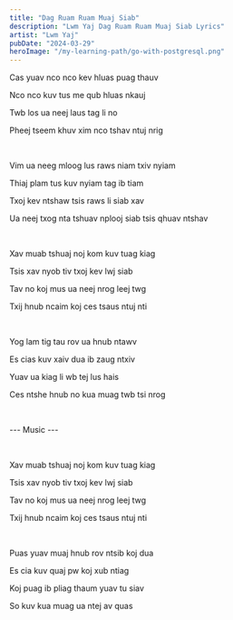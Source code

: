 ```yaml
---
title: "Dag Ruam Ruam Muaj Siab"
description: "Lwm Yaj Dag Ruam Ruam Muaj Siab Lyrics"
artist: "Lwm Yaj"
pubDate: "2024-03-29"
heroImage: "/my-learning-path/go-with-postgresql.png"
---
```


Cas yuav nco nco kev hluas puag thauv

Nco nco kuv tus me qub hluas nkauj

Twb los ua neej laus tag li no

Pheej tseem khuv xim nco tshav ntuj nrig

<br />

Vim ua neeg mloog lus raws niam txiv nyiam

Thiaj plam tus kuv nyiam tag ib tiam

Txoj kev ntshaw tsis raws li siab xav

Ua neej txog nta tshuav nplooj siab tsis qhuav ntshav

<br />

Xav muab tshuaj noj kom kuv tuag kiag

Tsis xav nyob tiv txoj kev lwj siab

Tav no koj mus ua neej nrog leej twg

Txij hnub ncaim koj ces tsaus ntuj nti

<br />

Yog lam tig tau rov ua hnub ntawv

Es cias kuv xaiv dua ib zaug ntxiv

Yuav ua kiag li wb tej lus hais

Ces ntshe hnub no kua muag twb tsi nrog

<br />

--- Music ---

<br />

Xav muab tshuaj noj kom kuv tuag kiag

Tsis xav nyob tiv txoj kev lwj siab

Tav no koj mus ua neej nrog leej twg

Txij hnub ncaim koj ces tsaus ntuj nti

<br />

Puas yuav muaj hnub rov ntsib koj dua

Es cia kuv quaj pw koj xub ntiag

Koj puag ib pliag thaum yuav tu siav

So kuv kua muag ua ntej av quas
